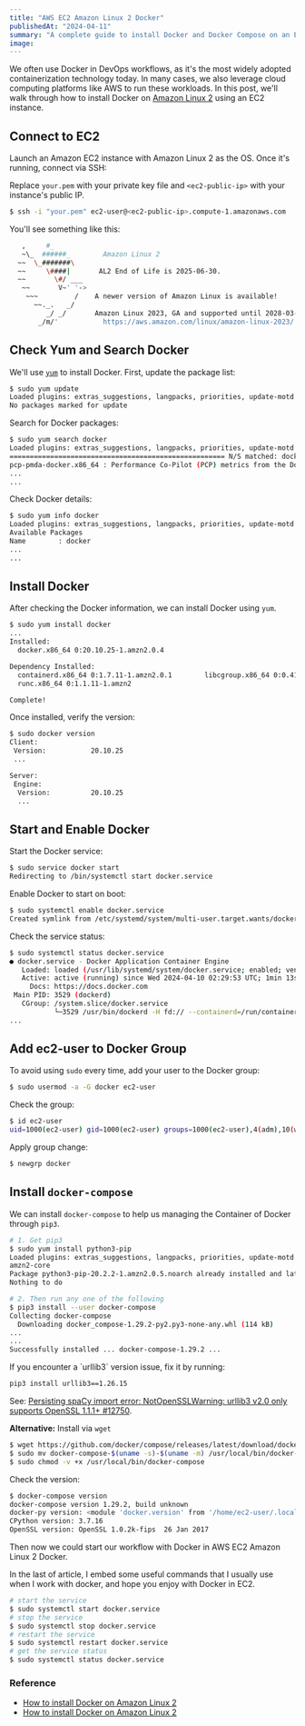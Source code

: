 ```yaml
---
title: "AWS EC2 Amazon Linux 2 Docker"
publishedAt: "2024-04-11"
summary: "A complete guide to install Docker and Docker Compose on an EC2 instance running Amazon Linux 2."
image:
---
```


We often use Docker in DevOps workflows, as it's the most widely adopted containerization technology today. In many cases, we also leverage cloud computing platforms like AWS to run these workloads. In this post, we'll walk through how to install Docker on [Amazon Linux 2](https://aws.amazon.com/amazon-linux-2/) using an EC2 instance.

## Connect to EC2

Launch an Amazon EC2 instance with Amazon Linux 2 as the OS. Once it's running, connect via SSH:

Replace `your.pem` with your private key file and `<ec2-public-ip>` with your instance's public IP.

```bash
$ ssh -i "your.pem" ec2-user@<ec2-public-ip>.compute-1.amazonaws.com
```

You'll see something like this:

```bash
   ,     #_
   ~\_  ######_        Amazon Linux 2
  ~~  \_#######\
  ~~     \####|       AL2 End of Life is 2025-06-30.
  ~~       \#/ ___
   ~~       V~' '->
    ~~~         /    A newer version of Amazon Linux is available!
      ~~._.   _/
         _/ _/       Amazon Linux 2023, GA and supported until 2028-03-15.
       _/m/'           https://aws.amazon.com/linux/amazon-linux-2023/
```

## Check Yum and Search Docker

We'll use [`yum`](<https://en.wikipedia.org/wiki/Yum_(software)>) to install Docker. First, update the package list:

```bash
$ sudo yum update
Loaded plugins: extras_suggestions, langpacks, priorities, update-motd
No packages marked for update
```

Search for Docker packages:

```bash
$ sudo yum search docker
Loaded plugins: extras_suggestions, langpacks, priorities, update-motd
===================================================== N/S matched: docker =====================================================
pcp-pmda-docker.x86_64 : Performance Co-Pilot (PCP) metrics from the Docker daemon
...
...
```

Check Docker details:

```bash
$ sudo yum info docker
Loaded plugins: extras_suggestions, langpacks, priorities, update-motd
Available Packages
Name        : docker
...
...
```


## Install Docker

After checking the Docker information, we can install Docker using `yum`.

```bash
$ sudo yum install docker
...
Installed:
  docker.x86_64 0:20.10.25-1.amzn2.0.4

Dependency Installed:
  containerd.x86_64 0:1.7.11-1.amzn2.0.1        libcgroup.x86_64 0:0.41-21.amzn2        pigz.x86_64 0:2.3.4-1.amzn2.0.1
  runc.x86_64 0:1.1.11-1.amzn2

Complete!
```

Once installed, verify the version:

```bash
$ sudo docker version
Client:
 Version:           20.10.25
 ...

Server:
 Engine:
  Version:          20.10.25
  ...
```

## Start and Enable Docker

Start the Docker service:

```bash
$ sudo service docker start
Redirecting to /bin/systemctl start docker.service
```

Enable Docker to start on boot:

```bash
$ sudo systemctl enable docker.service
Created symlink from /etc/systemd/system/multi-user.target.wants/docker.service to /usr/lib/systemd/system/docker.service.
```

Check the service status:

```bash
$ sudo systemctl status docker.service
● docker.service - Docker Application Container Engine
   Loaded: loaded (/usr/lib/systemd/system/docker.service; enabled; vendor preset: disabled)
   Active: active (running) since Wed 2024-04-10 02:29:53 UTC; 1min 13s ago
     Docs: https://docs.docker.com
 Main PID: 3529 (dockerd)
   CGroup: /system.slice/docker.service
           └─3529 /usr/bin/dockerd -H fd:// --containerd=/run/containerd/containerd.sock --default-ulimit nofile=32768:65536...
...
```

## Add ec2-user to Docker Group

To avoid using `sudo` every time, add your user to the Docker group:

```bash
$ sudo usermod -a -G docker ec2-user
```

Check the group:

```bash
$ id ec2-user
uid=1000(ec2-user) gid=1000(ec2-user) groups=1000(ec2-user),4(adm),10(wheel),190(systemd-journal),992(docker)
```

Apply group change:

```bash
$ newgrp docker
```

## Install `docker-compose`

We can install `docker-compose` to help us managing the Container of Docker through `pip3`.

```bash
# 1. Get pip3
$ sudo yum install python3-pip
Loaded plugins: extras_suggestions, langpacks, priorities, update-motd
amzn2-core                                                                                              | 3.6 kB  00:00:00
Package python3-pip-20.2.2-1.amzn2.0.5.noarch already installed and latest version
Nothing to do

# 2. Then run any one of the following
$ pip3 install --user docker-compose
Collecting docker-compose
  Downloading docker_compose-1.29.2-py2.py3-none-any.whl (114 kB)
...
...
Successfully installed ... docker-compose-1.29.2 ...
```

<MarkdownAlert type="important">
  If you encounter a `urllib3` version issue, fix it by running:

  ```bash
  pip3 install urllib3==1.26.15
  ```

  See: [Persisting spaCy import error: NotOpenSSLWarning: urllib3 v2.0 only supports OpenSSL 1.1.1+ #12750](https://github.com/explosion/spaCy/discussions/12750).
</MarkdownAlert>

**Alternative:** Install via `wget`

```bash
$ wget https://github.com/docker/compose/releases/latest/download/docker-compose-$(uname -s)-$(uname -m)
$ sudo mv docker-compose-$(uname -s)-$(uname -m) /usr/local/bin/docker-compose
$ sudo chmod -v +x /usr/local/bin/docker-compose
```

Check the version:

```bash
$ docker-compose version
docker-compose version 1.29.2, build unknown
docker-py version: <module 'docker.version' from '/home/ec2-user/.local/lib/python3.7/site-packages/docker/version.py'>
CPython version: 3.7.16
OpenSSL version: OpenSSL 1.0.2k-fips  26 Jan 2017
```

Then now we could start our workflow with Docker in AWS EC2 Amazon Linux 2 Docker.

In the last of article, I embed some useful commands that I usually use when I work with docker, and hope you enjoy with Docker in EC2.

```bash
# start the service
$ sudo systemctl start docker.service
# stop the service
$ sudo systemctl stop docker.service
# restart the service
$ sudo systemctl restart docker.service
# get the service status
$ sudo systemctl status docker.service
```

### Reference

- [How to install Docker on Amazon Linux 2](https://www.cyberciti.biz/faq/how-to-install-docker-on-amazon-linux-2/)
- [How to install Docker on Amazon Linux 2](https://swapnasagarpradhan.medium.com/how-to-install-docker-on-amazon-linux-2-8e5161ac5464)
